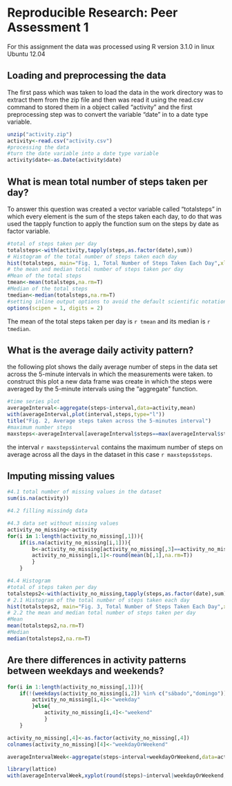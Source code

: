 # Reproducible Research: Peer Assessment 1
For this assignment the data  was processed using R version 3.1.0 in linux Ubuntu 12.04

## Loading and preprocessing the data
The first pass which was taken to load the data in the work directory was to extract them from the zip file and then was read it using the read.csv command to stored them in a object called "activity" and the first preprocessing step was to convert  the variable "date" in to a date type variable.
```r
unzip("activity.zip")
activity<-read.csv("activity.csv")
#processing the data
#turn the date variable into a date type variable 
activity$date<-as.Date(activity$date)
```

## What is mean total number of steps taken per day?
To answer this question was created a vector variable called "totalsteps" in which  every element is the sum  of  the steps taken each day, to do that  was used the tapply function to apply the function sum on the steps by date as factor variable.
```r
#total of steps taken per day 
totalsteps<-with(activity,tapply(steps,as.factor(date),sum))
# Histogram of the total number of steps taken each day
hist(totalsteps, main="Fig. 1, Total Number of Steps Taken Each Day",xlab="Total steps",col="blue")
# the mean and median total number of steps taken per day
#Mean of the total steps
tmean<-mean(totalsteps,na.rm=T)
#Median of the total steps
tmedian<-median(totalsteps,na.rm=T)
#setting inline output options to avoid the default scientific notation
options(scipen = 1, digits = 2)
```

The mean of the total steps taken per day is `r tmean` and its median is `r tmedian`.

## What is the average daily activity pattern?
the following plot shows the daily average number of steps in the data set across the 5-minute intervals in which the measurements were taken.
to construct this plot a new data frame was create in which the steps were averaged by the 5-minute intervals using the "aggregate" function.

```r
#time series plot
averageInterval<-aggregate(steps~interval,data=activity,mean)
with(averageInterval,plot(interval,steps,type="l"))
title("Fig. 2, Average steps taken across the 5-minutes interval")
#maximum number steps
maxsteps<-averageInterval[averageInterval$steps==max(averageInterval$steps),]
```
the interval `r maxsteps$interval` contains the maximum number of steps on average across all the days in the dataset in this case `r maxsteps$steps`.


## Imputing missing values
```r
#4.1 total number of missing values in the dataset 
sum(is.na(activity))

#4.2 filling missindg data

#4.3 data set without missing values
activity_no_missing<-activity
for(i in 1:length(activity_no_missing[,1])){
    if(is.na(activity_no_missing[i,1])){
        b<-activity_no_missing[activity_no_missing[,3]==activity_no_missing[i,3],]
        activity_no_missing[i,1]<-round(mean(b[,1],na.rm=T))
        }
    }

#4.4 Histogram
#total of steps taken per day 
totalsteps2<-with(activity_no_missing,tapply(steps,as.factor(date),sum))
# 2.1 Histogram of the total number of steps taken each day
hist(totalsteps2, main="Fig. 3, Total Number of Steps Taken Each Day",xlab="Total steps",col="red")
# 2.2 the mean and median total number of steps taken per day
#Mean
mean(totalsteps2,na.rm=T)
#Median
median(totalsteps2,na.rm=T)
```



## Are there differences in activity patterns between weekdays and weekends?
```r
for(i in 1:length(activity_no_missing[,1])){
    if(!(weekdays(activity_no_missing[i,2]) %in% c("sábado","domingo"))){
        activity_no_missing[i,4]<-"weekday"
        }else{
            activity_no_missing[i,4]<-"weekend"
            }
    }

activity_no_missing[,4]<-as.factor(activity_no_missing[,4])
colnames(activity_no_missing)[4]<-"weekdayOrWeekend"

averageIntervalWeek<-aggregate(steps~interval+weekdayOrWeekend,data=activity_no_missing,mean)

library(lattice)
with(averageIntervalWeek,xyplot(round(steps)~interval|weekdayOrWeekend,layout=c(1,2),type="l",main="Fig. 4, Activity Patterns Between Weekdays and Weekends"))
```

